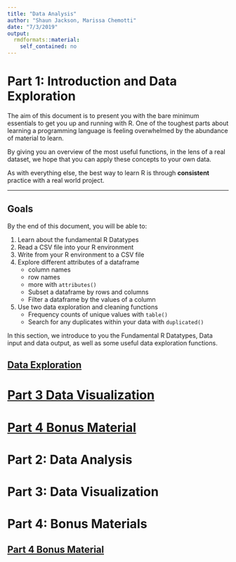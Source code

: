```yaml
---
title: "Data Analysis"
author: "Shaun Jackson, Marissa Chemotti"
date: "7/3/2019"
output: 
  rmdformats::material:
    self_contained: no
---
```


# Part 1: Introduction and Data Exploration

The aim of this document is to present you with the bare minimum essentials to get you up and running with R.
One of the toughest parts about  learning a programming language is feeling overwhelmed by the abundance of material to learn.

By giving you an overview of the most useful functions, in the lens of a real dataset, we hope that you can apply these concepts to your own data.

As with everything else, the best way to learn R is through **consistent** practice with a real world project.

<hr />
## Goals
By the end of this document, you will be able to:

1. Learn about the fundamental R Datatypes
2. Read a CSV file into your R environment
3. Write from your R environment to a CSV file
4. Explore different attributes of a dataframe
    - column names
    - row names
    - more with `attributes()`
    - Subset a dataframe by rows and columns
    - Filter a dataframe by the values of a column
5. Use two data exploration and cleaning functions
    - Frequency counts of unique values with `table()`
    - Search for any duplicates within your data with `duplicated()`

In this section, we introduce to you the Fundamental R Datatypes, Data input and data output, as well as some useful data exploration functions.


## <a href="part1_intro/index.html">Data Exploration</a>

# <a href="part2_data_analysis/index.html">Part 3 Data Visualization</a>

# <a href="part2_data_analysis/index.html">Part 4 Bonus Material</a>

# Part 2: Data Analysis

# Part 3: Data Visualization

# Part 4: Bonus Materials

## <a href="part4_bonus_materials/intro-R-bonus-material.html">Part 4 Bonus Material</a>
